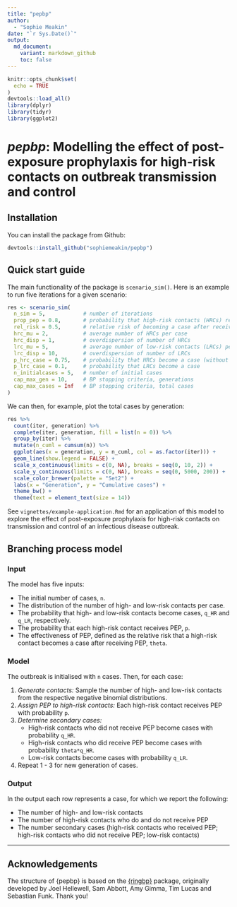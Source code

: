 ```yaml
---
title: "pepbp"
author:
  - "Sophie Meakin"
date: "`r Sys.Date()`"
output:
  md_document:
    variant: markdown_github
    toc: false
---
```


```r
knitr::opts_chunk$set(
  echo = TRUE
)
devtools::load_all()
library(dplyr)
library(tidyr)
library(ggplot2)
```

# *pepbp*: Modelling the effect of post-exposure prophylaxis for high-risk contacts on outbreak transmission and control

## Installation

You can install the package from Github:

```r
devtools::install_github("sophiemeakin/pepbp")
```

## Quick start guide

The main functionality of the package is `scenario_sim()`. Here is an example to run five iterations for a given scenario:

```r
res <- scenario_sim(
  n_sim = 5,            # number of iterations
  prop_pep = 0.8,       # probability that high-risk contacts (HRCs) receive PEP
  rel_risk = 0.5,       # relative risk of becoming a case after receiving PEP
  hrc_mu = 2,           # average number of HRCs per case
  hrc_disp = 1,         # overdispersion of number of HRCs
  lrc_mu = 5,           # average number of low-risk contacts (LRCs) per case
  lrc_disp = 10,        # overdispersion of number of LRCs
  p_hrc_case = 0.75,    # probability that HRCs become a case (without PEP)
  p_lrc_case = 0.1,     # probability that LRCs become a case
  n_initialcases = 5,   # number of initial cases
  cap_max_gen = 10,     # BP stopping criteria, generations
  cap_max_cases = Inf   # BP stopping criteria, total cases
)
```

We can then, for example, plot the total cases by generation:

```r
res %>%
  count(iter, generation) %>%
  complete(iter, generation, fill = list(n = 0)) %>%
  group_by(iter) %>%
  mutate(n_cuml = cumsum(n)) %>%
  ggplot(aes(x = generation, y = n_cuml, col = as.factor(iter))) +
  geom_line(show.legend = FALSE) +
  scale_x_continuous(limits = c(0, NA), breaks = seq(0, 10, 2)) +
  scale_y_continuous(limits = c(0, NA), breaks = seq(0, 5000, 200)) +
  scale_color_brewer(palette = "Set2") +
  labs(x = "Generation", y = "Cumulative cases") +
  theme_bw() +
  theme(text = element_text(size = 14))
```

See `vignettes/example-application.Rmd` for an application of this model to explore the effect of post-exposure prophylaxis for high-risk contacts on transmission and control of an infectious disease outbreak.


## Branching process model

### Input

The model has five inputs:

-   The initial number of cases, `n`.
-   The distribution of the number of high- and low-risk contacts per case.
-   The probability that high- and low-risk contacts become cases, `q_HR` and `q_LR`, respectively.
-   The probability that each high-risk contact receives PEP, `p`.
-   The effectiveness of PEP, defined as the relative risk that a high-risk contact becomes a case after receiving PEP, `theta`.

### Model

The outbreak is initialised with `n` cases. Then, for each case:

1.  *Generate contacts:* Sample the number of high- and low-risk contacts from the respective negative binomial distributions.
2.  *Assign PEP to high-risk contacts:* Each high-risk contact receives PEP with probability `p`.
3.  *Determine secondary cases:*
    -   High-risk contacts who did not receive PEP become cases with probability `q_HR`.
    -   High-risk contacts who did receive PEP become cases with probability `theta*q_HR`.
    -   Low-risk contacts become cases with probability `q_LR`.
4.  Repeat 1 - 3 for new generation of cases.

### Output

In the output each row represents a case, for which we report the following:

-   The number of high- and low-risk contacts
-   The number of high-risk contacts who do and do not receive PEP
-   The number secondary cases (high-risk contacts who received PEP; high-risk contacts who did not receive PEP; low-risk contacts)

------------------------------------------------------------------------

## Acknowledgements

The structure of {pepbp} is based on the [{ringbp}](https://epiforecasts.io/ringbp/index.html) package, originally developed by Joel Hellewell, Sam Abbott, Amy Gimma, Tim Lucas and Sebastian Funk. Thank you!
